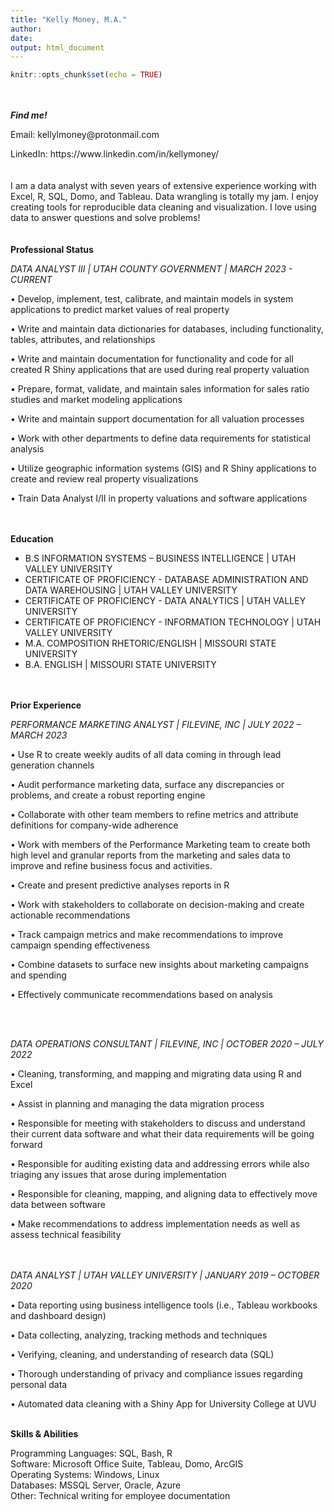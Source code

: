 ```yaml
---
title: "Kelly Money, M.A."
author: 
date: 
output: html_document
---
```


```r
knitr::opts_chunk$set(echo = TRUE)
```
\
\
***Find me!***

Email: kellylmoney@protonmail.com  
 
LinkedIn: https://www.linkedin.com/in/kellymoney/  
\
\
I am a data analyst with seven years of extensive experience working with Excel, R, SQL, Domo, and Tableau. Data wrangling is totally my jam. I enjoy creating tools for reproducible data cleaning and visualization. I love using data to answer questions and solve problems!  
\
\
**Professional Status**  

*DATA ANALYST III | UTAH COUNTY GOVERNMENT | MARCH 2023 - CURRENT*  

•	Develop, implement, test, calibrate, and maintain models in system applications to predict market values of real property  

•	Write and maintain data dictionaries for databases, including functionality, tables, attributes, and relationships  

•	Write and maintain documentation for functionality and code for all created R Shiny applications that are used during real property valuation  

•	Prepare, format, validate, and maintain sales information for sales ratio studies and market modeling applications  

•	Write and maintain support documentation for all valuation processes  

•	Work with other departments to define data requirements for statistical analysis  

•	Utilize geographic information systems (GIS) and R Shiny applications to create and review real property visualizations  

•	Train Data Analyst I/II in property valuations and software applications  
\
\

**Education**  

* B.S INFORMATION SYSTEMS – BUSINESS INTELLIGENCE | UTAH VALLEY UNIVERSITY  
* CERTIFICATE OF PROFICIENCY - DATABASE ADMINISTRATION AND DATA WAREHOUSING | UTAH VALLEY UNIVERSITY  
* CERTIFICATE OF PROFICIENCY - DATA ANALYTICS | UTAH VALLEY UNIVERSITY  
* CERTIFICATE OF PROFICIENCY - INFORMATION TECHNOLOGY | UTAH VALLEY UNIVERSITY  
* M.A. COMPOSITION RHETORIC/ENGLISH | MISSOURI STATE UNIVERSITY   
* B.A. ENGLISH | MISSOURI STATE UNIVERSITY   

\
\
**Prior Experience**  

*PERFORMANCE MARKETING ANALYST | FILEVINE, INC | JULY 2022 – MARCH 2023*  

•	Use R to create weekly audits of all data coming in through lead generation channels  

•	Audit performance marketing data, surface any discrepancies or problems, and create a robust reporting engine  

•	Collaborate with other team members to refine metrics and attribute definitions for company-wide adherence  

•	Work with members of the Performance Marketing team to create both high level and granular reports from the marketing and sales data to improve and refine business focus and activities.  

•	Create and present predictive analyses reports in R  

•	Work with stakeholders to collaborate on decision-making and create actionable recommendations  

•	Track campaign metrics and make recommendations to improve campaign spending effectiveness  

•	Combine datasets to surface new insights about marketing campaigns and spending  

•	Effectively communicate recommendations based on analysis  

\
\

*DATA OPERATIONS CONSULTANT | FILEVINE, INC | OCTOBER 2020 – JULY 2022*  

•	Cleaning, transforming, and mapping and migrating data using R and Excel  

•	Assist in planning and managing the data migration process  

•	Responsible for meeting with stakeholders to discuss and understand their current data software and what their data requirements will be going forward  

•	Responsible for auditing existing data and addressing errors while also triaging any issues that arose during implementation  

•	Responsible for cleaning, mapping, and aligning data to effectively move data between software  

•	Make recommendations to address implementation needs as well as assess technical feasibility  
\
\

*DATA ANALYST | UTAH VALLEY UNIVERSITY | JANUARY 2019 – OCTOBER 2020*    

•	Data reporting using business intelligence tools (i.e., Tableau workbooks and dashboard design)  

•	Data collecting, analyzing, tracking methods and techniques  

•	Verifying, cleaning, and understanding of research data (SQL)  

•	Thorough understanding of privacy and compliance issues regarding personal data  

•	Automated data cleaning with a Shiny App for University College at UVU  
\

**Skills & Abilities**  

Programming Languages: SQL, Bash, R  
Software: Microsoft Office Suite, Tableau, Domo, ArcGIS  
Operating Systems: Windows, Linux  
Databases: MSSQL Server, Oracle, Azure  
Other: Technical writing for employee documentation  

